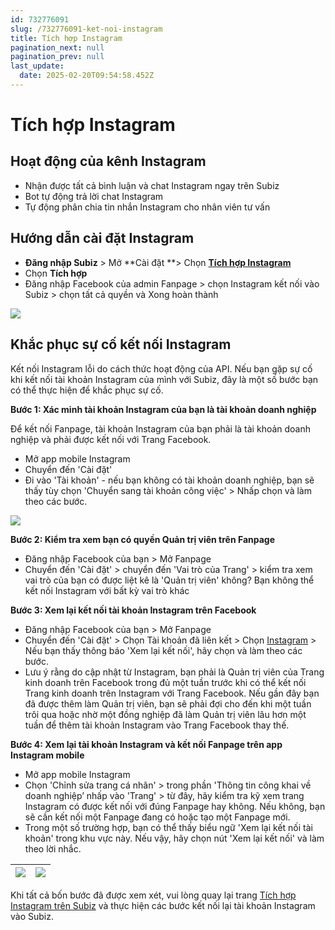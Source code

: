 ```yaml
---
id: 732776091
slug: /732776091-ket-noi-instagram
title: Tích hợp Instagram
pagination_next: null
pagination_prev: null
last_update:
  date: 2025-02-20T09:54:58.452Z
---
```


# Tích hợp Instagram



## Hoạt động của kênh Instagram


- Nhận được tất cả bình luận và chat Instagram ngay trên Subiz
- Bot tự động trả lời chat Instagram
- Tự động phân chia tin nhắn Instagram cho nhân viên tư vấn
## Hướng dẫn cài đặt Instagram




- **Đăng nhập Subiz** &gt; Mở **Cài đặt **&gt; Chọn **[Tích hợp Instagram](https://app.subiz.com.vn/settings/instagram)**
- Chọn **Tích hợp**
- Đăng nhập Facebook của admin Fanpage &gt; chọn Instagram kết nối vào Subiz &gt; chọn tất cả quyền và Xong hoàn thành




![](https://vcdn.subiz-cdn.com/file/fisgyrbalrwelgizudgq_acpxkgumifuoofoosble/unnamed.png)

## Khắc phục sự cố kết nối Instagram




Kết nối Instagram lỗi do cách thức hoạt động của API. Nếu bạn gặp sự cố khi kết nối tài khoản Instagram của mình với Subiz, đây là một số bước bạn có thể thực hiện để khắc phục sự cố.



**Bước 1: Xác minh tài khoản Instagram của bạn là tài khoản doanh nghiệp**



Để kết nối Fanpage, tài khoản Instagram của bạn phải là tài khoản doanh nghiệp và phải được kết nối với Trang Facebook.



- Mở app mobile Instagram
- Chuyển đến 'Cài đặt'
- Đi vào 'Tài khoản' - nếu bạn không có tài khoản doanh nghiệp, bạn sẽ thấy tùy chọn 'Chuyển sang tài khoản công việc' &gt; Nhấp chọn và làm theo các bước.




![](https://vcdn.subiz-cdn.com/file/fisgyrbaqydiipradeld_acpxkgumifuoofoosble/unnamed.png)






**Bước 2: Kiểm tra xem bạn có quyền Quản trị viên trên Fanpage**



- Đăng nhập Facebook của bạn &gt; Mở Fanpage
- Chuyển đến 'Cài đặt' &gt; chuyển đến 'Vai trò của Trang' &gt; kiểm tra xem vai trò của bạn có được liệt kê là 'Quản trị viên' không? Bạn không thể kết nối Instagram với bất kỳ vai trò khác



**Bước 3: Xem lại kết nối tài khoản Instagram trên Facebook**



- Đăng nhập Facebook của bạn &gt; Mở Fanpage
- Chuyển đến 'Cài đặt' &gt; Chọn Tài khoản đã liên kết &gt; Chọn [Instagram](https://www.facebook.com/settings?tab=linked_instagram) &gt; Nếu bạn thấy thông báo 'Xem lại kết nối', hãy chọn và làm theo các bước.
- Lưu ý rằng do cập nhật từ Instagram, bạn phải là Quản trị viên của Trang kinh doanh trên Facebook trong đủ một tuần trước khi có thể kết nối Trang kinh doanh trên Instagram với Trang Facebook. Nếu gần đây bạn đã được thêm làm Quản trị viên, bạn sẽ phải đợi cho đến khi một tuần trôi qua hoặc nhờ một đồng nghiệp đã làm Quản trị viên lâu hơn một tuần để thêm tài khoản Instagram vào Trang Facebook thay thế.



**Bước 4: Xem lại tài khoản Instagram và kết nối Fanpage trên app Instagram mobile**



- Mở app mobile Instagram
- Chọn 'Chỉnh sửa trang cá nhân' &gt; trong phần 'Thông tin công khai về doanh nghiệp’ nhấp vào 'Trang' &gt; từ đây, hãy kiểm tra kỹ xem trang Instagram có được kết nối với đúng Fanpage hay không. Nếu không, bạn sẽ cần kết nối một Fanpage đang có hoặc tạo một Fanpage mới.
- Trong một số trường hợp, bạn có thể thấy biểu ngữ 'Xem lại kết nối tài khoản' trong khu vực này. Nếu vậy, hãy chọn nút 'Xem lại kết nối' và làm theo lời nhắc.



|![](https://vcdn.subiz-cdn.com/file/fisgyrbaveqrvzkrfvxi_acpxkgumifuoofoosble/unnamed.png)|![](https://vcdn.subiz-cdn.com/file/fisgyrbazqmcdllnbolt_acpxkgumifuoofoosble/unnamed.png)|
|--|--|






Khi tất cả bốn bước đã được xem xét, vui lòng quay lại trang [Tích hợp Instagram trên Subiz](https://app.subiz.com.vn/settings/instagram) và thực hiện các bước kết nối lại tài khoản Instagram vào Subiz.